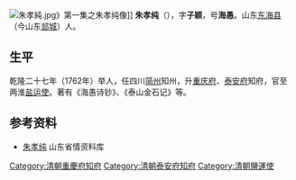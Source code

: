 {{Otheruses|other=名为朱子颖的其他人物|朱子颖}}
[[File:朱孝純.jpg|thumb]]》第一集之朱孝纯像]]
'''朱孝纯'''（{{bd|1735年||1801年||Zhu朱}}），字'''子颖'''，号'''海愚'''。山东[[东海县|东海县]]（今山东[[郯城|郯城]]）人。

== 生平 ==
乾隆二十七年（1762年）举人，任四川[[简州|简州]]知州，升[[重庆府|重庆府]]、[[泰安府|泰安府]]知府，官至两淮[[盐运使|盐运使]]。著有《海愚诗钞》、《泰山金石记》等。

==参考资料==
*[http://sd.infobase.gov.cn/bin/mse.exe?seachword=&K=a&A=72&rec=1022&run=13 朱孝纯]{{dead link|date=2018年3月 |bot=InternetArchiveBot |fix-attempted=yes }} 山东省情资料库

{{Authority control}}

{{DEFAULTSORT:zhu xiaochun}}
[[Category:清朝重慶府知府|Category:清朝重慶府知府]]
[[Category:清朝泰安府知府|Category:清朝泰安府知府]]
[[Category:清朝鹽運使|Category:清朝鹽運使]]


{{清朝人物小作品}}